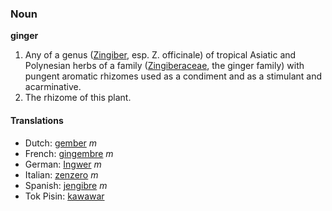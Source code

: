 === Noun ===
'''ginger'''

# Any of a genus ([[Zingiber]], esp. Z. officinale) of tropical Asiatic and Polynesian herbs of a family ([[Zingiberaceae]], the ginger family) with pungent aromatic rhizomes used as a condiment and as a stimulant and acarminative.
# The rhizome of this plant.

==== Translations ====
*Dutch: [[gember]] ''m''
*French: [[gingembre]] ''m''
*German: [[Ingwer]] ''m''
*Italian: [[zenzero]] ''m''
*Spanish: [[jengibre]] ''m''
*Tok Pisin: [[kawawar]]